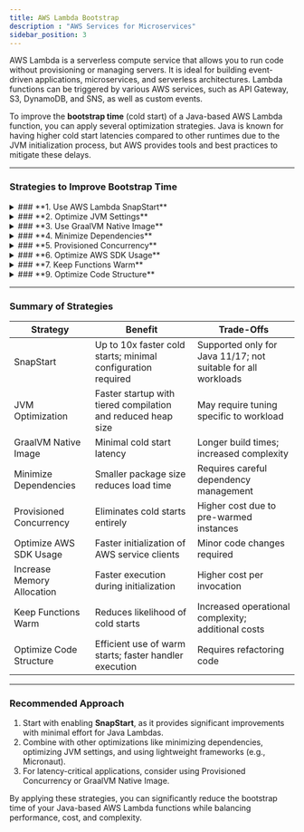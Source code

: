 ```yaml
---
title: AWS Lambda Bootstrap
description : "AWS Services for Microservices"
sidebar_position: 3
---
```


AWS Lambda is a serverless compute service that allows you to run code without provisioning or managing servers.
It is ideal for building event-driven applications, microservices, and serverless architectures.
Lambda functions can be triggered by various AWS services, such as API Gateway, S3, DynamoDB, and SNS, as well as custom events.

To improve the **bootstrap time** (cold start) of a Java-based AWS Lambda function, you can apply several optimization strategies. Java is known for having higher cold start latencies compared to other runtimes due to the JVM initialization process, but AWS provides tools and best practices to mitigate these delays.

---

### **Strategies to Improve Bootstrap Time**

<details>
    <summary>
        ### **1. Use AWS Lambda SnapStart**
    </summary>
- **What It Does**: SnapStart creates a snapshot of the Lambda execution environment after initialization and reuses it for subsequent invocations. This can reduce cold start times by up to 10x.
- **How to Enable**:
    - Enable SnapStart in the Lambda configuration for supported Java runtimes (Java 11 and Java 17).
- **Benefits**:
    - Minimizes JVM startup time.
    - Reduces latency for cold starts.
- **Reference**: SnapStart is particularly effective for Java Lambdas using frameworks like Spring Boot or Quarkus.
</details>

<details>
    <summary>
    ### **2. Optimize JVM Settings**
    </summary>
- **What to Do**:
- Configure JVM options to reduce startup overhead:
    - Use `-XX:+TieredCompilation` for faster warm-up.
    - Use `-XX:TieredStopAtLevel=1` to prioritize faster compilation over peak performance during initialization.
    - Reduce heap size with `-Xms` and `-Xmx` settings to fit your workload requirements.
- **Why It Helps**:
    - Smaller heap sizes reduce memory allocation time during startup.
    - Tiered compilation speeds up code execution during cold starts.
</details>

<details>
    <summary>
    ### **3. Use GraalVM Native Image**
    </summary>
- **What It Does**: GraalVM compiles Java applications into native executables, eliminating the need for JVM initialization.
- **Benefits**:
    - Significantly reduces cold start times compared to traditional JVM-based Lambdas.
    - Ideal for lightweight microservices or event-driven applications.
- **Trade-Offs**:
    - Increased build complexity and longer deployment times.
</details>

<details>
    <summary>
    ### **4. Minimize Dependencies**
    </summary>
- **What to Do**:
    - Reduce the size of your deployment package by removing unused libraries and dependencies.
    - Use lightweight frameworks like Micronaut or Quarkus instead of heavier ones like Spring Boot.
- **Why It Helps**:
    - Smaller packages load faster during the initialization phase.
</details>

<details>
    <summary>
        ### **5. Provisioned Concurrency**
    </summary>
- **What It Does**: Keeps a specified number of Lambda instances pre-warmed and ready to handle requests, eliminating cold starts entirely.
- **How to Enable**:
    - Configure provisioned concurrency in the Lambda settings.
- **Trade-Offs**:
    - Increases cost as you pay for pre-warmed instances, even when idle.
</details>

<details>
    <summary>
    ### **6. Optimize AWS SDK Usage**
    </summary>
- **What to Do**:
    - Use AWS SDK v2.x with CRT-based HTTP clients (`AwsCrtHttpClient`) for faster initialization.
    - Avoid unnecessary service client lookups by reusing clients across invocations.
- **Why It Helps**:
    - Reduces latency caused by initializing AWS service clients.
</details>

<details>
    <summary>
    ### **7. Keep Functions Warm**
    </summary>
- **What to Do**:
    - Use CloudWatch Events or EventBridge rules to invoke your function periodically (e.g., every few minutes).
    - Alternatively, use tools like the Serverless WarmUp Plugin for automated warming.
- **Why It Helps**:
    - Reduces the likelihood of cold starts by keeping execution environments active.
</details>

<details>
    <summary>
        ### **9. Optimize Code Structure**
    </summary>
- **What to Do**:
    - Move heavy initialization logic (e.g., database connections) outside the handler function into global variables or static blocks that are executed only once per container lifecycle.
    - Break down large functions into smaller, single-purpose functions.
- **Why It Helps**:
    - Reduces the work done during each invocation and leverages warm starts effectively.
</details>

---

### Summary of Strategies

| Strategy                          | Benefit                                                                                     | Trade-Offs                                                                                   |
|-----------------------------------|---------------------------------------------------------------------------------------------|---------------------------------------------------------------------------------------------|
| SnapStart                         | Up to 10x faster cold starts; minimal configuration required                                | Supported only for Java 11/17; not suitable for all workloads                               |
| JVM Optimization                  | Faster startup with tiered compilation and reduced heap size                               | May require tuning specific to workload                                                    |
| GraalVM Native Image              | Minimal cold start latency                                                                  | Longer build times; increased complexity                                                   |
| Minimize Dependencies             | Smaller package size reduces load time                                                     | Requires careful dependency management                                                     |
| Provisioned Concurrency           | Eliminates cold starts entirely                                                            | Higher cost due to pre-warmed instances                                                    |
| Optimize AWS SDK Usage            | Faster initialization of AWS service clients                                               | Minor code changes required                                                                |
| Increase Memory Allocation        | Faster execution during initialization                                                     | Higher cost per invocation                                                                 |
| Keep Functions Warm               | Reduces likelihood of cold starts                                                          | Increased operational complexity; additional costs                                         |
| Optimize Code Structure           | Efficient use of warm starts; faster handler execution                                     | Requires refactoring code                                                                  |

---

### Recommended Approach
1. Start with enabling **SnapStart**, as it provides significant improvements with minimal effort for Java Lambdas.
2. Combine with other optimizations like minimizing dependencies, optimizing JVM settings, and using lightweight frameworks (e.g., Micronaut).
3. For latency-critical applications, consider using Provisioned Concurrency or GraalVM Native Image.

By applying these strategies, you can significantly reduce the bootstrap time of your Java-based AWS Lambda functions while balancing performance, cost, and complexity.
